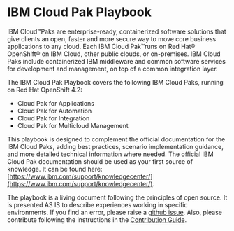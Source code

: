 # IBM Cloud Pak Playbook

IBM Cloud™Paks are enterprise-ready, containerized software solutions that give clients an open, faster and more secure way to move core business applications to any cloud. Each IBM Cloud Pak™runs on Red Hat® OpenShift® on IBM Cloud, other public clouds, or on-premises. IBM Cloud Paks include containerized IBM middleware and common software services for development and management, on top of a common integration layer.

The IBM Cloud Pak Playbook covers the following IBM Cloud Paks, running on Red Hat OpenShift 4.2:

- Cloud Pak for Applications
- Cloud Pak for Automation
- Cloud Pak for Integration
- Cloud Pak for Multicloud Management

This playbook is designed to complement the official documentation for the IBM Cloud Paks, adding best practices, scenario implementation guidance, and more detailed technical information where needed. The official IBM Cloud Pak documentation should be used as your first source of knowledge. It can be found here: [https://www.ibm.com/support/knowledgecenter/](https://www.ibm.com/support/knowledgecenter/).

The playbook is a living document following the principles of open source. It is presented AS IS to describe experiences working in specific environments. 
If you find an error, please raise a [github issue](https://github.com/ibm-cloud-architecture/cloudpak8s/issues). 
Also, please contribute following the instructions in the [Contribution Guide](https://ocp42.cloudpak8s.io/contribute/).
